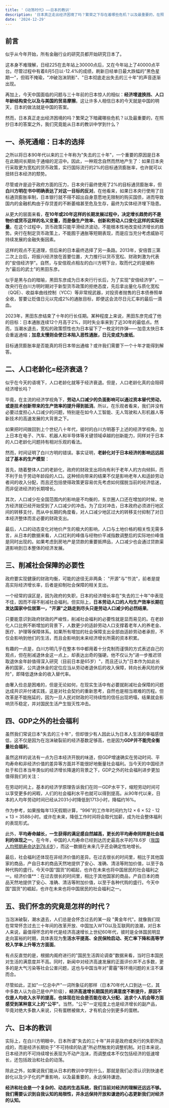 ```yaml
---
title: '《动荡时代》——日本的教训'
description: '日本真正走出经济困境了吗？繁荣之下存在着哪些危机？以及最重要的，在照抄日本的答案之外，我们究竟能从日本的教训中学到什么？'
date: '2024-12-29'
---
```


## 前言

似乎从今年开始，所有金融行业的研究员都开始研究日本了。

这本身不难理解，日经225在去年站上30000点后，又在今年站上了40000点平台。尽管过程中有着8月5日以-12.4%的成绩，刷新日经单日最大跌幅的"黑色星期一"，但瑕不掩瑜，"冲破泡沫阴影"、"日本彻底走出失去的三十年"的声音逐渐出现。

再加上，今天中国面临的问题与三十年前的日本惊人的相似：**经济增速换挡、人口年龄结构变化以及与美国的贸易摩擦**。这让许多人相信日本的今天就是中国的明天，日本的做法就是中国的答案。

然而，日本真正走出经济困境的吗？繁荣之下暗藏哪些危机？以及最重要的，在照抄日本的答案之外，我们究竟能从日本的教训中学到什么？

## 一、杀死通缩：日本的选择

之所以将日本90年代以来的三十年称为"失去的三十年"，一个重要的原因是日本在此期间长期处于通缩的泥沼中。因此，一种观念自然而然地产生了：如果日本央行采取更为宽松的货币政策，实行国际流行的2%的目标通货膨胀率，也许就可以扭转日本经济的颓势。

尽管或许是迫于政府方面的压力，日本央行最终使用了2%的目标通货膨胀率，但**白川方明在书中明确表达了对这一目标的反对**。在他看来，如果日本央行使用了目标通货膨胀率制，日本银行就不得不超出自身意愿地无限制的购买国债，进而导致国内的金融机构由于存贷差的不断萎缩甚至危及生存，最终为实体经济埋下隐患。

从更大的层面来看，**在10年或20年这样的长期发展过程中，决定增长趋势的不是物价或货币这样的名义变量，而是像生产效率、创新和劳动人口变化这样的实际变量**。在这个过程中，货币政策只能平滑经济波动，不能根本性地改变经济增长的趋势。央行在制定货币政策上，不能囿于通胀等短期表现，而是应当充分考虑威胁可持续发展的金融失衡因素。

这样的观点不无道理，但后来的日本最终选择了另一条路。2013年，安倍晋三第二次上台后，将振兴经济放在首要位置，大力推行以货币宽松、财政刺激为代表的"安倍经济学"。自然，与安倍观点相左的白川方明下台，取而代之的是被称为"最后的武士"的黑田东彦。

似乎是黑与白的暗喻，黑田东彦成为日本央行行长后，为了实现"安倍经济学"，一改央行在白川方明时期对于新型货币政策的拒绝态度，先后拿出量化与质化宽松（QQE）、收益率曲线控制（YCC）等非常规武器，对投资者抛售的日本债券照单全收，誓要让贬值日元以完成2%的通胀目标，即便这会流尽日元汇率的最后一滴血。

2023年，黑田东彦结束了十年的行长任期。某种程度上来说，黑田东彦完成了他的目标：日本通胀连续12个月高于2%，同时失业率来到了近30年的最低点。然而，当潮水退去，宽松的政策惯性也为日本留下了一枚定时炸弹——加息太快日本会重返通缩；**加息太慢则会使日本陷入恶性通胀，日元变成为废纸**。

目标通货膨胀率是否能真的将日本带出通缩？或许我们需要下一个十年才能得到解答。

## 二、人口老龄化=经济衰退？

似乎在今天的语境下，人口老龄化就等于经济衰退。但是，人口老龄化真的会阻碍经济增长吗？

毕竟，在主流的经济学视角下，**劳动人口减少的负面影响可以通过资本替代劳动，或是技术创新带来的生产效率的提升得到抵消**。所以，在乐观者看来，我们并没有必要过度担心人口减少的问题，特别是在如今人工智能、无人驾驶和人形机器人等新技术的高速发展的大背景之下。

如果把时间拨回到上个世纪八十年代，彼时的白川方明基于上述的经济学视角，加上日本在电子、汽车、机器人和半导体等关键领域卓越的创新能力，同样对于日本的人口老龄化问题持有相对乐观的看法。

然而，时间证明了白川方明的错误。事实证明，**老龄化对于日本经济的影响远远超过了基本的生产模型**：

首先，随着整体人口的老龄化，政府的财政支出将向有利于老年人的方向倾斜，而不利于处于劳动年龄段的人口。这种倾向带来的结果不仅是影响老年人和适龄劳动者间的收入分配，而且还包括使得政策更容易优先考虑如何摆脱当前的经济低迷，而非促进经济的长期增长。

其次，人口减少在全国范围内的影响是不均衡的，东京圈人口还在增加的时候，地方经济就已经开始受到了人口减少的冲击。为了应对冲击，日本政府必须进行地区间的转移支付，而从中长期的角度看，对人口减少地区过大的转移支付抑制了对日本经济整体而言必要的财政支出。

最后，人口的动态变化对地价产生的极大的影响，人口与土地价格的相关性无需多言，从日本的数据来看，人口红利的峰值与经物价平减指数调整后的实际地价峰值是同时出现的。如果考虑到房地产是贷款的重要抵押品，人口减少也会通过贷款渠道影响到日本整体的经济发展。

## 三、削减社会保障的必要性

政府要实现健康的财政均衡，可能的途径无非两条： "开源"与"节流"，前者是提高实际经济增长率，后者是抑制社会保障的相关支出。

一个经常的误区是，因为政府的失职，日本的经济增长率在"失去的三十年"中表现不佳，因而不得不削减社会福利。但实际上，**日本劳动人口的人均生产效率长期在发达国家中位居第一，"开源"之路走到尽头只是劳动人口减少的必然结果**。

只要能意识到政府财政的严峻性，削减社会福利的必要性就是显而易见的。在老龄化人口比例不断增加的背景下，人数更少的适龄劳动人口支撑着老年人的养老金、医疗、护理等保障体系。如果所有增加的社会保障支出全部由适龄劳动者承担，不仅会影响到他们的生活，而且会影响到未来经济增长所需的资本积累。

有趣的一点是，白川方明几乎在整本书中都用着十分克制而谨慎的方式表述自己的观点，但在削减退休金这一点上，却表达出奇的强硬。他不仅认为"进一步推迟领取退休金年龄值得深入研究（目前日本是65岁）"，而且还认为"日本作为如此长寿的国家，公共退休金的定位应当从劳动者退休后的收入保障，转向长寿风险的保险"，即降低退休金的收入替代率。

由奢入俭总是困难的，但是无论如何，在现实生活中有必要就削减社会保障的问题达成共识并付诸实践，这是对社会契约的重新思考，自然也是相当艰难的历程。但改革是不能拖延的，因为一旦人民对财政的可持续性的信任出现坍塌，结果就会影响货币稳定，并对国民生活产生毁灭性冲击。

## 四、GDP之外的社会福利

虽然我们常说日本"失去的三十年"，但却很少有人因此认为日本人生活的幸福感很低，这不仅是因为在泡沫破裂前的经济基数足够高，也是因为**GDP并不能完全衡量社会福利**。

虽然这样的说法有一点为日本经济开脱的味道，但GDP增速确实在劳动时间、平均寿命和非经济价值的差异等方面并不能很好地衡量社会福利。当今天的中国经济处于和日本当年类似的经济增长降速的背景之下，GDP之外的社会福利进步更加值得我们的关注：

在劳动时间上，基本的经济学原理告诉我们在同一GDP水平下，缩短劳动时间可以享受更多的闲暇，人们的社会福利水平也就可以得到提高。从90年代以来，日本的人均年劳动时间已经从2031小时降低到1713小时，降幅约16%。

作为参考，如果按每年13天假期计算，“996”的工作年时间约为12 × 6 × 52 - 12 × 13 = 3588小时。或许在未来，降低工作时间将会取代加薪，成为社会整体福利的表现形式。

此外，**平均寿命越长，一生获得的满足感自然越高，更长的平均寿命同样是社会福利的体现之一**。在今年，中国的人均寿命已经到达历史最高水平的78.6岁（[我国人均预期寿命达到78.6岁](https://mp.weixin.qq.com/s?__biz=MjM5NzI1MTY0MQ==&mid=2655317736&idx=1&sn=506248e67912a08b4b6726eeff4fec9b&scene=21#wechat_redirect)），而这一数据在未来几乎还会确定性地增长。

最后，社会福利还体现在非经济价值的差异。在过去很长的时间里，相比于其他国家的商品，产自日本的商品天然地提供了安心、准确、清洁等附加价值，以至于各种代购的盛行。今天中国“国货”的崛起，也许在未来也将中国居民的社会福利之一。经济价值\*\*：在过去很长的时间里，相比于其他国家的商品，产自日本的商品天然地提供了安心、准确、清洁等附加价值，以至于各种代购的盛行。今天中国"国货"的崛起，也许在未来也将中国居民的社会福利之一。

## 五、我们怀念的究竟是怎样的时代？

当泡沫破裂，潮水退去，人们总是会怀念过去的某一段 "黄金年代"。就像我们现在常常怀念过去三十年间的改革开放、中国加入WTO以及互联网的浪潮，对日本人来说，最值得怀念的年代是经济高速增长上世纪60年代，彼时是全体国民明显走向富裕的时期，具体表现为**生活水平提高、全民保险启动、死亡率下降和高等学校入学率上升等方方面面**。

有点反直觉的是，根据内阁府进行的"国民生活舆论调查"数据来看，当时日本国民对生活的满意度并不高。同时，新闻中对经济高速发展的正面评价并不占多数，更多的是大气污染等社会公害问题，这也与中国当年对"雾霾"等环境问题的关注不谋而合。

尽管如此，正如"一亿总中产"一词所象征的那样（日本70年代人口到达一亿，其中多数人认为自己是中产阶级），**经济高速增长期国民的满意度不断提升，原因不仅是人均收入水平的提高，也体现在社会是否能在收入分配、追求个人机会等方面感受到某种意义上的"公平"**。当然，"公平"一定程度上也是经济增长的副产品，毕竟对绝大多数人来说，只有蛋糕被做大，才有机会分到更多的蛋糕。

## 六、日本的教训

实际上，在白川方明眼中，日本所谓"失去的三十年"并非是政府或央行的失职所造成的，而是经济长期处于"不可持续的轨道"所必然触发的调整机制。对日本来说，日本经济的不可持续增长表现为不动产泡沫，而调整成本不仅包括经济的低速增长，还包括政治和社会的动荡。

除此之外，如果说我们能从日本的教训中学到什么，那就是我们必须认识到快速老龄化以及少子化的严重影响，以及最重要的，永远保持谦逊。

**经济和社会是一个复杂的、动态的生态系统，我们当前对经济的理解还远远不够。我们需要认识到自我认知的局限性，并永远保持开放和谦逊的心态更新我们对经济的认知。**
